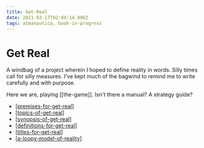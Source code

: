 ```yaml
---
title: Get-Real
date: 2021-03-17T02:04:14.996Z
tags: atmanautica, book-in-progress
---
```


# Get Real

A windbag of a project wherein I hoped to define reality in words. Silly times call for silly measures. I've kept much of the bagwind to remind me to write carefully and with purpose.

Here we are, playing [[the-game]]. Isn't there a manual? A strategy guide?

- [[premises-for-get-real]]
- [[topics-of-get-real]]
- [[synopsis-of-get-real]]
- [[definitions-for-get-real]]
- [[titles-for-get-real]]
- [[a-loopy-model-of-reality]]

[//begin]: # "Autogenerated link references for markdown compatibility"
[premises-for-get-real]: get-real/CNXNS/premises-for-get-real "Premises for Get Real"
[topics-of-get-real]: get-real/topics-of-get-real "Topics of Get Real"
[synopsis-of-get-real]: ../archives/roam/synopsis-of-get-real "synopsis-of-get-real"
[definitions-for-get-real]: get-real/asides/definitions-for-get-real "definitions-for-get-real"
[titles-for-get-real]: get-real/titles-for-get-real "titles-for-get-real"
[a-loopy-model-of-reality]: get-real/a-loopy-model-of-reality "A Loopy Model of Reality"
[//end]: # "Autogenerated link references"
